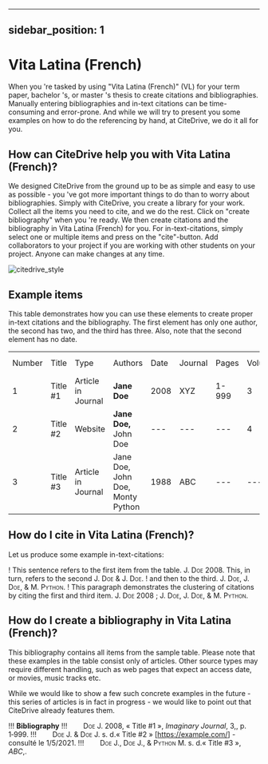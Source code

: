 
---
sidebar_position: 1
---

# Vita Latina (French)

When you 're tasked by using "Vita Latina (French)" (VL) for your term paper, bachelor 's, or master 's thesis to create citations and bibliographies.
Manually entering bibliographies and in-text citations can be time-consuming and error-prone. And while we will try to present you some examples on how to do the referencing by hand, at CiteDrive, we do it all for you.

<!---
## About  Vita Latina (French)

* Title: Vita Latina (French)
* Short Title (Id): VL)
* Authors: Vita Latina (French)
* Download: Vita Latina (French)
 --->

## How can CiteDrive help you with Vita Latina (French)?

We designed CiteDrive from the ground up to be as simple and easy to use as possible - you 've got more important things to do than to worry about bibliographies. Simply with CiteDrive, you create a library for your work. Collect all the items you need to cite, and we do the rest. Click on "create bibliography" when you 're ready. We then create citations and the bibliography in Vita Latina (French) for you. For in-text-citations, simply select one or multiple items and press on the "cite"-button. Add collaborators to your project if you are working with other students on your project. Anyone can make changes at any time.


![citedrive_style](images/vita-latina-french.svg "Choose Vita Latina (French) in the CiteDrive App")


## Example items

This table demonstrates how you can use these elements to create proper in-text citations and the bibliography. The first element has only one author, the second has two, and the third has three. Also, note that the second element has no date.


<table>
  <tr>
   <td>Number
   </td>
   <td>Title
   </td>
   <td>Type
   </td>
   <td>Authors
   </td>
   <td>Date
   </td>
   <td>Journal
   </td>
   <td>Pages
   </td>
   <td>Volume
   </td>
   <td>Issue
   </td>
   <td>Access Date
   </td>
  </tr>
  <tr>
   <td>1
   </td>
   <td>Title #1
   </td>
   <td>Article in Journal
   </td>
   <td><strong>Jane Doe</strong>
   </td>
   <td>2008
   </td>
   <td>XYZ
   </td>
   <td>1-999
   </td>
   <td>3
   </td>
   <td>2
   </td>
   <td>--
   </td>
  </tr>
  <tr>
   <td>
2
   </td>
   <td>Title #2
   </td>
   <td>Website
   </td>
   <td><strong>Jane Doe, </strong>John Doe
   </td>
   <td>---
   </td>
   <td>---
   </td>
   <td>---
   </td>
   <td>4
   </td>
   <td>---
   </td>
   <td>2020-05-01
   </td>
  </tr>
  <tr>
   <td>3
   </td>
   <td>Title #3
   </td>
   <td>Article in Journal
   </td>
   <td>Jane Doe, John Doe, Monty Python
   </td>
   <td>1988
   </td>
   <td>ABC
   </td>
   <td>---
   </td>
   <td>---
   </td>
   <td>16
   </td>
   <td>---
   </td>
  </tr>
</table>



## How do I cite in  Vita Latina (French)?

Let us produce some example in-text-citations:

! This sentence refers to the first item from the table. <span style="font-variant:small-caps;">J. Doe</span> 2008. This, in turn, refers to the second <span style="font-variant:small-caps;">J. Doe &amp; J. Doe</span>.
! and then to the third.  <span style="font-variant:small-caps;">J. Doe, J. Doe, &amp; M. Python</span>.
! This paragraph demonstrates the clustering of citations by citing the first and third item. <span style="font-variant:small-caps;">J. Doe</span> 2008 ; <span style="font-variant:small-caps;">J. Doe, J. Doe, &amp; M. Python</span>.



## How do I create a bibliography in Vita Latina (French)?

This bibliography contains all items from the sample table. Please note that these examples in the table consist only of articles. Other source types may require different handling, such as web pages that expect an access date, or movies, music tracks etc.

While we would like to show a few such concrete examples in the future - this series of articles is in fact in progress - we would like to point out that CiteDrive already features them.


!!! **Bibliography**
!!!   <span style="font-variant:small-caps;">Doe J.</span> 2008, « Title #1 », <i>Imaginary Journal</i>, 3,, p. 1‑999.
!!!   <span style="font-variant:small-caps;">Doe J. &amp; Doe J.</span> s. d.« Title #2 » [<u>https://example.com/</u>] -  consulté le 1/5/2021.
!!!   <span style="font-variant:small-caps;">Doe J., Doe J., &amp; Python M.</span> s. d.« Title #3 », <i>ABC</i>,.


```
        